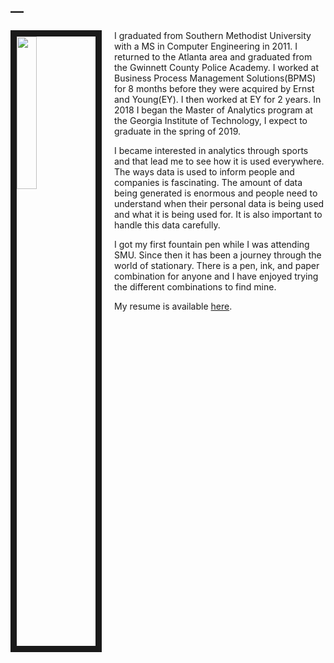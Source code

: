 ---
---

<link rel="stylesheet" href="styles.css" type="text/css">

<img src="images/jfw_1.jpg" style="width:25%; border:10px solid; margin-right: 20px" align="left">

I graduated from Southern Methodist University with a MS in Computer Engineering in 2011. I returned to the Atlanta area and graduated from the Gwinnett County Police Academy. I worked at Business Process Management Solutions(BPMS) for 8 months before they were acquired by Ernst and Young(EY). I then worked at EY for 2 years. In 2018 I began the Master of Analytics program at the Georgia Institute of Technology, I expect to graduate in the spring of 2019.

I became interested in analytics through sports and that lead me to see how it is used everywhere. The ways data is used to inform people and companies is fascinating. The amount of data being generated is enormous and people need to understand when their personal data is being used and what it is being used for. It is also important to handle this data carefully. 

I got my first fountain pen while I was attending SMU. Since then it has been a journey through the world of stationary. There is a pen, ink, and paper combination for anyone and I have enjoyed trying the different combinations to find mine.   
  
My resume is available [here](files/J_Forrest_Willoughby_Resume.pdf).